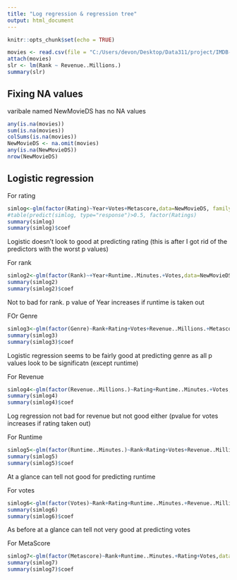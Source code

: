 ```yaml
---
title: "Log regression & regression tree"
output: html_document
---
```


```r
knitr::opts_chunk$set(echo = TRUE)
```

```r
movies <- read.csv(file = "C:/Users/devon/Desktop/Data311/project/IMDB-Movie-Data.csv")
attach(movies)
slr <- lm(Rank ~ Revenue..Millions.) 
summary(slr)
```

## Fixing NA values
varibale named NewMovieDS has no NA values
```r

any(is.na(movies))
sum(is.na(movies))
colSums(is.na(movies))
NewMovieDS <- na.omit(movies)
any(is.na(NewMovieDS))
nrow(NewMovieDS)
```

## Logistic regression
For rating
```r
simlog<-glm(factor(Rating)~Year+Votes+Metascore,data=NewMovieDS, family=binomial)
#table(predict(simlog, type="response")>0.5, factor(Ratings)
summary(simlog)
summary(simlog)$coef
```
Logistic doesn't look to good at predicting rating (this is after I got rid of the predictors with the worst p values)

For rank
```r
simlog2<-glm(factor(Rank)~+Year+Runtime..Minutes.+Votes,data=NewMovieDS, family=binomial)
summary(simlog2)
summary(simlog2)$coef
```
Not to bad for rank. p value of Year increases if runtime is taken out

FOr Genre
```r
simlog3<-glm(factor(Genre)~Rank+Rating+Votes+Revenue..Millions.+Metascore,data=NewMovieDS, family=binomial)
summary(simlog3)
summary(simlog3)$coef
```
Logistic regression seems to be fairly good at predicting genre as all p values look to be significatn (except runtime)

For Revenue
```r
simlog4<-glm(factor(Revenue..Millions.)~Rating+Runtime..Minutes.+Votes,data=NewMovieDS, family=binomial)
summary(simlog4)
summary(simlog4)$coef
```
Log regression not bad for revenue but not good either (pvalue for votes increases if rating taken out)

For Runtime
```r
simlog5<-glm(factor(Runtime..Minutes.)~Rank+Rating+Votes+Revenue..Millions.+Metascore,data=NewMovieDS, family=binomial)
summary(simlog5)
summary(simlog5)$coef
```
At a glance can tell not good for predicting runtime

For votes
```r
simlog6<-glm(factor(Votes)~Rank+Rating+Runtime..Minutes.+Revenue..Millions.,data=NewMovieDS, family=binomial)
summary(simlog6)
summary(simlog6)$coef
```
As before at a glance can tell not very good at predicting votes

For MetaScore
```r
simlog7<-glm(factor(Metascore)~Rank+Runtime..Minutes.+Rating+Votes,data=NewMovieDS, family=binomial)
summary(simlog7)
summary(simlog7)$coef
```


